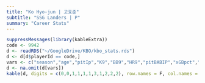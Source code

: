 ```yaml
---
title: "Ko Hyo-jun | 고효준"
subtitle: "SSG Landers | P"
summary: "Career Stats"
---
```

```r
suppressMessages(library(kableExtra))
code <- 9942
d <- readRDS("~/GoogleDrive/KBO/kbo_stats.rds")
d <- d[d$playerId == code,]
vars <- c("season","age","pitIp","K9","BB9","HR9","pitBABIP","xGBpct","xFIP","FIP","pitWAR")
d <- na.omit(d[vars])
kable(d, digits = c(0,0,1,1,1,1,3,1,2,2,2), row.names = F, col.names = c("Season","Age","IP","K/9","BB/9","HR/9","BABIP","xGB%","xFIP","FIP","WAR")) %>% kable_styling(bootstrap_options = c("striped", "hover"), fixed_thead = T)
```

